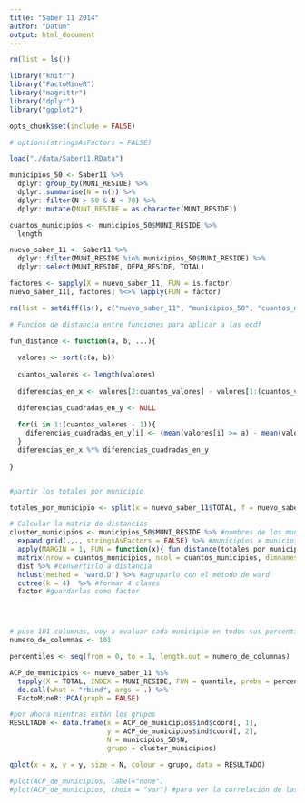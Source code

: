 ```yaml
---
title: "Saber 11 2014"
author: "Datum"
output: html_document
---
```


```r
rm(list = ls())

library("knitr")
library("FactoMineR")
library("magrittr")
library("dplyr")
library("ggplot2")

opts_chunk$set(include = FALSE)

# options(stringsAsFactors = FALSE)
```

```r
load("./data/Saber11.RData")
```

```r
municipios_50 <- Saber11 %>%
  dplyr::group_by(MUNI_RESIDE) %>%
  dplyr::summarise(N = n()) %>%
  dplyr::filter(N > 50 & N < 70) %>%
  dplyr::mutate(MUNI_RESIDE = as.character(MUNI_RESIDE))

cuantos_municipios <- municipios_50$MUNI_RESIDE %>%
  length

nuevo_saber_11 <- Saber11 %>%
  dplyr::filter(MUNI_RESIDE %in% municipios_50$MUNI_RESIDE) %>%
  dplyr::select(MUNI_RESIDE, DEPA_RESIDE, TOTAL)

factores <- sapply(X = nuevo_saber_11, FUN = is.factor)
nuevo_saber_11[, factores] %<>% lapply(FUN = factor)

rm(list = setdiff(ls(), c("nuevo_saber_11", "municipios_50", "cuantos_municipios")))
```

```r
# Funcion de distancia entre funciones para aplicar a las ecdf

fun_distance <- function(a, b, ...){
  
  valores <- sort(c(a, b))
  
  cuantos_valores <- length(valores)
  
  diferencias_en_x <- valores[2:cuantos_valores] - valores[1:(cuantos_valores - 1)]

  diferencias_cuadradas_en_y <- NULL
    
  for(i in 1:(cuantos_valores - 1)){
    diferencias_cuadradas_en_y[i] <- (mean(valores[i] >= a) - mean(valores[i] >= b))^2
  }
  diferencias_en_x %*% diferencias_cuadradas_en_y
  
}


#partir los totales por municipio

totales_por_municipio <- split(x = nuevo_saber_11$TOTAL, f = nuevo_saber_11$MUNI_RESIDE)

# Calcular la matriz de distancias
cluster_municipios <- municipios_50$MUNI_RESIDE %>% #nombres de los municipios
  expand.grid(.,., stringsAsFactors = FALSE) %>% #municipios x municipios (producto externo) todas las parejas posibles
  apply(MARGIN = 1, FUN = function(x){ fun_distance(totales_por_municipio[[x[1]]], totales_por_municipio[[x[2]]])}) %>% #aplicar la función de distancias a todas las parejas posibles
  matrix(nrow = cuantos_municipios, ncol = cuantos_municipios, dimnames = list(municipios_50$MUNI_RESIDE, municipios_50$MUNI_RESIDE)) %>% #meter el resultado en una matriz
  dist %>% #convertirlo a distancia
  hclust(method = "ward.D") %>% #agruparlo con el método de ward
  cutree(k = 4)  %>% #formar 4 clases
  factor #guardarlas como factor





```

```r
# puse 101 columnas, voy a evaluar cada municipio en todos sus percentiles
numero_de_columnas <- 101

percentiles <- seq(from = 0, to = 1, length.out = numero_de_columnas)

ACP_de_municipios <- nuevo_saber_11 %$%
  tapply(X = TOTAL, INDEX = MUNI_RESIDE, FUN = quantile, probs = percentiles) %>%
  do.call(what = "rbind", args = .) %>%
  FactoMineR::PCA(graph = FALSE)

#por ahora mientras están los grupos
RESULTADO <- data.frame(x = ACP_de_municipios$ind$coord[, 1],
                        y = ACP_de_municipios$ind$coord[, 2],
                        N = municipios_50$N,
                        grupo = cluster_municipios)

qplot(x = x, y = y, size = N, colour = grupo, data = RESULTADO)

#plot(ACP_de_municipios, label="none")
#plot(ACP_de_municipios, choix = "var") #para ver la correlación de las variables
```